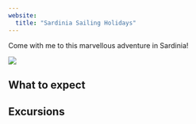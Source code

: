 ```yaml
---
website:  
  title: "Sardinia Sailing Holidays"
---
```


Come with me to this marvellous adventure in Sardinia!

![](img/boat1.png)


## What to expect

## Excursions 
